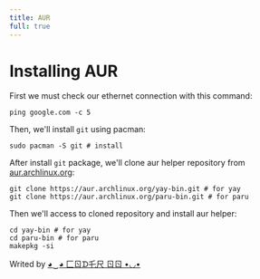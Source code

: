 ```yaml
---
title: AUR
full: true
---
```


# Installing AUR

First we must check our ethernet connection with this command:
```
ping google.com -c 5
```

Then, we'll install `git` using pacman:
```
sudo pacman -S git # install
```

After install `git` package, we'll clone aur helper repository from [aur.archlinux.org](aur.archlinux.org):
```
git clone https://aur.archlinux.org/yay-bin.git # for yay
git clone https://aur.archlinux.org/paru-bin.git # for paru
```

Then we'll access to cloned repository and install aur helper:
```
cd yay-bin # for yay
cd paru-bin # for paru
makepkg -si
```

Writed by <a href="https://github.com/coder-oo">◕‿◕ 匚ㄖᗪ乇尺 ㄖㄖ •◡•</a>
